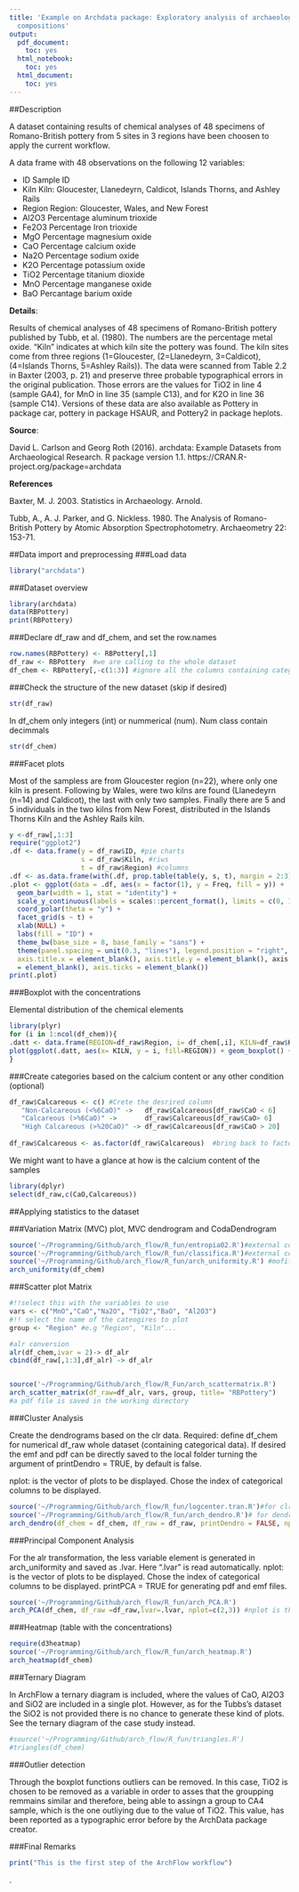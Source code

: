 ```yaml
---
title: 'Example on Archdata package: Exploratory analysis of archaeological ceramic
  compositions'
output:
  pdf_document:
    toc: yes
  html_notebook:
    toc: yes
  html_document:
    toc: yes
---
```





##Description

A dataset containing results of chemical analyses of 48 specimens of Romano-British pottery from 5 sites in 3 regions have been choosen to apply the current workflow. 

A data frame with 48 observations on the following 12 variables:

* ID Sample ID
* Kiln Kiln: Gloucester, Llanedeyrn, Caldicot, Islands Thorns, and Ashley Rails
* Region Region: Gloucester, Wales, and New Forest
* Al2O3 Percentage aluminum trioxide
* Fe2O3 Percentage Iron trioxide
* MgO Percentage magnesium oxide
* CaO Percentage calcium oxide
* Na2O Percentage sodium oxide
* K2O Percentage potassium oxide
* TiO2 Percentage titanium dioxide
* MnO Percentage manganese oxide
* BaO Percantage barium oxide

**Details**:

Results of chemical analyses of 48 specimens of Romano-British pottery published by Tubb, et al.
(1980). The numbers are the percentage metal oxide. "Kiln" indicates at which kiln site the pottery
was found. The kiln sites come from three regions (1=Gloucester, (2=Llanedeyrn, 3=Caldicot),
(4=Islands Thorns, 5=Ashley Rails)). The data were scanned from Table 2.2 in Baxter (2003, p.
21) and preserve three probable typographical errors in the original publication. Those errors are
the values for TiO2 in line 4 (sample GA4), for MnO in line 35 (sample C13), and for K2O in line
36 (sample C14). Versions of these data are also available as Pottery in package car, pottery in
package HSAUR, and Pottery2 in package heplots.

**Source**:

David L. Carlson and Georg Roth (2016). archdata: Example Datasets from Archaeological
Research. R package version 1.1. https://CRAN.R-project.org/package=archdata

**References**

Baxter, M. J. 2003. Statistics in Archaeology. Arnold.

Tubb, A., A. J. Parker, and G. Nickless. 1980. The Analysis of Romano-British Pottery by Atomic
Absorption Spectrophotometry. Archaeometry 22: 153-71.


##Data import and preprocessing
###Load data
```r
library("archdata")
```

###Dataset overview
```r
library(archdata)
data(RBPottery)
print(RBPottery)
```

###Declare df_raw and df_chem, and set the row.names
```r
row.names(RBPottery) <- RBPottery[,1]
df_raw <- RBPottery  #we are calling to the whole dataset
df_chem <- RBPottery[,-c(1:3)] #ignore all the columns containing categorical data, 9 in this case. 
```

###Check the structure of the new dataset (skip if desired)
```r
str(df_raw)
```
In df_chem only integers (int) or nummerical (num). Num class contain decimmals 
```r
str(df_chem)
```

###Facet plots

Most of the sampless are from Gloucester region (n=22), where only one kiln is present. Following by Wales, were two kilns are found (Llanedeyrn (n=14) and Caldicot), the last with only two samples. Finally there are 5 and 5 individuals in the two kilns from New Forest, distributed in the Islands Thorns Kiln and the Ashley Rails kiln.

```r
y <-df_raw[,1:3]
require("ggplot2")
.df <- data.frame(y = df_raw$ID, #pie charts
                  s = df_raw$Kiln, #riws 
                  t = df_raw$Region) #columns
.df <- as.data.frame(with(.df, prop.table(table(y, s, t), margin = 2:3)))
.plot <- ggplot(data = .df, aes(x = factor(1), y = Freq, fill = y)) + 
  geom_bar(width = 1, stat = "identity") + 
  scale_y_continuous(labels = scales::percent_format(), limits = c(0, 1)) + 
  coord_polar(theta = "y") + 
  facet_grid(s ~ t) + 
  xlab(NULL) + 
  labs(fill = "ID") + 
  theme_bw(base_size = 8, base_family = "sans") + 
  theme(panel.spacing = unit(0.3, "lines"), legend.position = "right", 
  axis.title.x = element_blank(), axis.title.y = element_blank(), axis.text.y 
  = element_blank(), axis.ticks = element_blank())
print(.plot)
```


###Boxplot with the concentrations

Elemental distribution of the chemical elements
```r
library(plyr)
for (i in 1:ncol(df_chem)){
.datt <- data.frame(REGION=df_raw$Region, i= df_chem[,i], KILN=df_raw$Kiln)
plot(ggplot(.datt, aes(x= KILN, y = i, fill=REGION)) + geom_boxplot() + ylab(colnames(df_chem)[i]))
}
```


###Create categories based on the calcium content or any other condition (optional)
```r
df_raw$Calcareous <- c() #Crete the desrired column
   "Non-Calcareous (<%6CaO)" ->   df_raw$Calcareous[df_raw$CaO < 6]
   "Calcareous (>%6CaO)" ->       df_raw$Calcareous[df_raw$CaO> 6]
   "High Calcareous (>%20CaO)" -> df_raw$Calcareous[df_raw$CaO > 20]
   
df_raw$Calcareous <- as.factor(df_raw$Calcareous)  #bring back to factors
```

We might want to have a glance at how is the calcium content of the samples 
```r
library(dplyr)
select(df_raw,c(CaO,Calcareous)) 

```
##Applying statistics to the dataset

###Variation Matrix (MVC) plot, MVC dendrogram and CodaDendrogram

```r
source('~/Programming/Github/arch_flow/R_fun/entropia02.R')#external code (catalan)
source('~/Programming/Github/arch_flow/R_fun/classifica.R')#external code (catalan)
source('~/Programming/Github/arch_flow/R_fun/arch_uniformity.R') #mofified code (english), it uses functions from entropia02.R and classifica.R
arch_uniformity(df_chem)
```



###Scatter plot Matrix
```r
#!!select this with the variables to use 
vars <- c("MnO","CaO","Na2O", "TiO2","BaO", "Al2O3") 
#!! select the name of the cateogires to plot
group <- "Region" #e.g "Region", "Kiln"...

#alr conversion
alr(df_chem,ivar = 2)-> df_alr
cbind(df_raw[,1:3],df_alr) -> df_alr


source('~/Programming/Github/arch_flow/R_Fun/arch_scattermatrix.R')
arch_scatter_matrix(df_raw=df_alr, vars, group, title= "RBPottery")
#a pdf file is saved in the working directory
```

###Cluster Analysis

Create the dendrograms based on the clr data. Required: define df_chem for numerical df_raw whole dataset (containing categorical data). If desired the emf and pdf can be directly saved to the local folder turning the argument of printDendro = TRUE, by default is false.

nplot: is the vector of plots to be displayed. Chose the index of categorical columns to be displayed. 

```r
source('~/Programming/Github/arch_flow/R_fun/logcenter.tran.R')#for clr 
source('~/Programming/Github/arch_flow/R_fun/arch_dendro.R')# for dendrogram
arch_dendro(df_chem = df_chem, df_raw = df_raw, printDendro = FALSE, nplot=c(2,3))
```



###Principal Component Analysis 

For the alr transformation, the less variable element is generated in arch_uniformity and saved as .lvar.
Here ".lvar" is read automatically. 
nplot: is the vector of plots to be displayed. Chose the index of categorical columns to be displayed. 
printPCA = TRUE for generating pdf and emf files. 
```r
source('~/Programming/Github/arch_flow/R_fun/arch_PCA.R')
arch_PCA(df_chem, df_raw =df_raw,lvar=.lvar, nplot=c(2,3)) #nplot is the vector containing categories to be shown
```


###Heatmap (table with the concentrations)
```r
require(d3heatmap)
source('~/Programming/Github/arch_flow/R_fun/arch_heatmap.R')
arch_heatmap(df_chem)
```

###Ternary Diagram

In ArchFlow a ternary diagram is included, where the values of CaO, \ch Al2O3 and \ch SiO2 are included in a single plot. However, as for the Tubbs's dataset the \ch SiO2 is not provided there is no chance to generate these kind of plots. See the ternary diagram of the case study instead. 
 

```r
#source('~/Programming/Github/arch_flow/R_fun/triangles.R')
#triangles(df_chem)
```



###Outlier detection 

Through the boxplot functions outliers can be removed. 
In this case, TiO2 is chosen to be removed as a variable in order to asses that the groupping remmains similar and therefore, being able to assingn a group to CA4 sample, which is the one outliying due to the value of TiO2. This value, has been reported as a typographic error before by the ArchData package creator. 



###Final Remarks

```r
print("This is the first step of the ArchFlow workflow")
```










.


